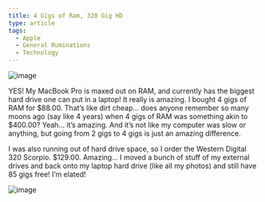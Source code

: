 ```yaml
---
title: 4 Gigs of Ram, 320 Gig HD
type: article
tags:
  - Apple
  - General Ruminations
  - Technology
---
```


![image](/images/uploads/4gig-ram-activity.jpg)

YES! My MacBook Pro is maxed out on RAM, and currently has the biggest hard drive one can put in a laptop! It really is amazing. I bought 4 gigs of RAM for $88.00. That’s like dirt cheap… does anyone remember so many moons ago (say like 4 years) when 4 gigs of RAM was something akin to $400.00? Yeah… it’s amazing. And it’s not like my computer was slow or anything, but going from 2 gigs to 4 gigs is just an amazing difference.

I was also running out of hard drive space, so I order the Western Digital 320 Scorpio. $129.00. Amazing… I moved a bunch of stuff of my external drives and back onto my laptop hard drive (like all my photos) and still have 85 gigs free! I’m elated!

![image](/images/uploads/hd-infopane.jpg)
